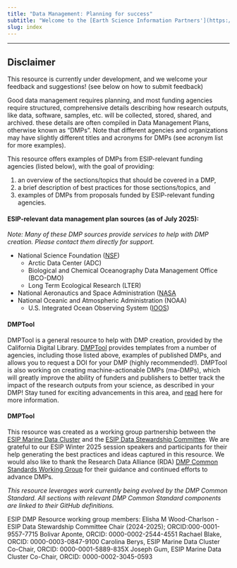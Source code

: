 ```yaml
---
title: "Data Management: Planning for success"
subtitle: "Welcome to the [Earth Science Information Partners'](https://www.esipfed.org/) data management planning resource."
slug: index
---
```


****
:::{.callout-warning}
## **Disclaimer** 
This resource is currently under development, and we welcome your feedback and suggestions! (see below on how to submit feedback)
:::

Good data management requires planning, and most funding agencies require structured, comprehensive details describing how research outputs, like data, software, samples, etc. will be collected, stored, shared, and archived. these details are often compiled in Data Management Plans, otherwise known as "DMPs". Note that
different agencies and organizations may have slightly different titles and acronyms for DMPs (see acronym list for more examples).


This resource offers examples of DMPs from ESIP-relevant funding agencies (listed below), with the goal of providing:

1. an overview of the sections/topics that should be covered in a DMP, 
2. a brief description of best practices for those sections/topics, and 
3. examples of DMPs from proposals funded by ESIP-relevant funding agencies.

#### ESIP-relevant data management plan sources (as of July 2025):
*Note: Many of these DMP sources provide services to help with DMP creation.  Please contact them directly for support.*

* National Science Foundation ([NSF](https://www.nsf.gov/funding/data-management-plan))   
  * Arctic Data Center (ADC)  
  * Biological and Chemical Oceanography Data Management Office (BCO-DMO)  
  * Long Term Ecological Research (LTER)  
* National Aeronautics and Space Administration ([NASA](https://science.nasa.gov/researchers/sara/faqs/osdmp/)  
* National Oceanic and Atmospheric Administration (NOAA)   
  * U.S. Integrated Ocean Observing System ([IOOS](https://ioos.noaa.gov/data/data-standards/data-management-planning-coordination/))

#### DMPTool

DMPTool is a general resource to help with DMP creation, provided by the California Digital Library. [DMPTool](https://dmptool.org) provides templates from a number of agencies, including those listed above, examples of published DMPs, and allows you to request a DOI for your DMP (highly recommended\!).  DMPTool is also working on creating machine-actionable DMPs (ma-DMPs), which will greatly improve the ability of funders and publishers to better track the impact of the research outputs from your science, as described in your DMP\! Stay tuned for exciting advancements in this area, and [read](https://blog.dmptool.org/2025/04/03/working-toward-a-common-standard-api-for-machine-actionable-dmps/) here for more information.

#### DMPTool

This resource was created as a working group partnership between the [ESIP Marine Data Cluster](https://www.esipfed.org/collaboration-areas/marine-data/) and the [ESIP Data Stewardship Committee](https://www.esipfed.org/collaboration-areas/data-stewardship/). We are grateful to our ESIP Winter 2025 session speakers and participants for their help generating the best practices and ideas captured in this resource. We would also like to thank the Research Data Alliance (RDA) [DMP Common Standards Working Group](https://www.rd-alliance.org/groups/dmp-common-standards-wg/members/all-members/) for their guidance and continued efforts to advance DMPs.

*This resource leverages work currently being evolved by the DMP Common Standard. All sections with relevant DMP Common Standard components are linked to their GitHub definitions.* 

ESIP DMP Resource working group members:
Elisha M Wood-Charlson - ESIP Data Stewardship Committee Chair (2024-2025); ORCID:000-0001-9557-7715
Bolivar Aponte, ORCID: 0000-0002-2544-4551
Rachael Blake, ORCID: 0000-0003-0847-9100
Carolina Berys, ESIP Marine Data Cluster Co-Chair, ORCID: 0000-0001-5889-835X
Joseph Gum, ESIP Marine Data Cluster Co-Chair, ORCID: 0000-0002-3045-0593


